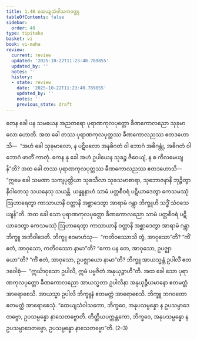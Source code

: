 ```yaml
---
title: 1.48 ထေယျသံဝါသကဝတ္ထု
tableOfContents: false
sidebar:
  order: 48
type: tipitaka
basket: vi
book: vi-maha
review:
  current: review
  updated: '2025-10-22T11:23:40.789855'
  updated_by: ''
  notes: ''
  history:
  - state: review
    date: '2025-10-22T11:23:40.789855'
    updated_by: ''
    notes: ''
    previous_state: draft
---
```



<ReviewStatus review={frontmatter.review} showDetails={true} />

<HypothesisAnnotation frontmatter={frontmatter} />

<DynamicBreadcrumb />

<Division number="110" book="vi-maha" e="ch" v="3" p="120">

<Paragraph number="483" book="vi-maha">
တေန ခေါ ပန သမယေန အညတရော ပုရာဏကုလပုတ္တော ခီဏကောလညော သုခုမာလော ဟောတိ. အထ ခေါ တဿ ပုရာဏကုလပုတ္တဿ ခီဏကောလညဿ ဧတဒဟောသိ—  “အဟံ ခေါ သုခုမာလော, န ပဋိဗလော အနဓိဂတံ ဝါ ဘောဂံ အဓိဂန္တုံ, အဓိဂတံ ဝါ ဘောဂံ ဖာတိံ ကာတုံ. ကေန နု ခေါ အဟံ ဥပါယေန သုခဉ္စ ဇီဝေယျံ, န စ ကိလမေယျန်”တိ? အထ ခေါ တဿ ပုရာဏကုလပုတ္တဿ ခီဏကောလညဿ ဧတဒဟောသိ—  “ဣမေ ခေါ သမဏာ သကျပုတ္တိယာ သုခသီလာ သုခသမာစာရာ, သုဘောဇနာနိ ဘုဉ္ဇိတွာ နိဝါတေသု သယနေသု သယန္တိ. ယန္နူနာဟံ သာမံ ပတ္တစီဝရံ ပဋိယာဒေတွာ ကေသမဿုံ ဩဟာရေတွာ ကာသာယာနိ ဝတ္ထာနိ အစ္ဆာဒေတွာ အာရာမံ ဂန္တွာ ဘိက္ခူဟိ သဒ္ဓိံ သံဝသေယျန်”တိ. အထ ခေါ သော ပုရာဏကုလပုတ္တော ခီဏကောလညော သာမံ ပတ္တစီဝရံ ပဋိယာဒေတွာ ကေသမဿုံ ဩဟာရေတွာ ကာသာယာနိ ဝတ္ထာနိ အစ္ဆာဒေတွာ အာရာမံ ဂန္တွာ ဘိက္ခူ အဘိဝါဒေတိ. ဘိက္ခူ ဧဝမာဟံသု—  “ကတိဝဿောသိ တွံ, အာဝုသော”တိ? “ကိံ ဧတံ, အာဝုသော, ကတိဝဿော နာမာ”တိ? “ကော ပန တေ, အာဝုသော, ဥပဇ္ဈာယော”တိ? “ကိံ ဧတံ, အာဝုသော, ဥပဇ္ဈာယော နာမာ”တိ? ဘိက္ခူ အာယသ္မန္တံ ဥပါလိံ ဧတဒဝေါစုံ—  “ဣင်္ဃာဝုသော ဥပါလိ, ဣမံ ပဗ္ဗဇိတံ အနုယုဉ္ဇာဟီ”တိ. အထ ခေါ သော ပုရာဏကုလပုတ္တော ခီဏကောလညော အာယသ္မတာ ဥပါလိနာ အနုယုဉ္ဇီယမာနော ဧတမတ္ထံ အာရောစေသိ. အာယသ္မာ ဥပါလိ ဘိက္ခူနံ ဧတမတ္ထံ အာရောစေသိ. ဘိက္ခူ ဘဂဝတော ဧတမတ္ထံ အာရောစေသုံ. “ထေယျသံဝါသကော, ဘိက္ခဝေ, အနုပသမ္ပန္နော န ဥပသမ္ပာဒေတဗ္ဗော, ဥပသမ္ပန္နော နာသေတဗ္ဗောတိ. တိတ္ထိယပက္ကန္တကော, ဘိက္ခဝေ, အနုပသမ္ပန္နော န ဥပသမ္ပာဒေတဗ္ဗော, ဥပသမ္ပန္နော နာသေတဗ္ဗော”တိ. (2–3)
</Paragraph>
</Division>